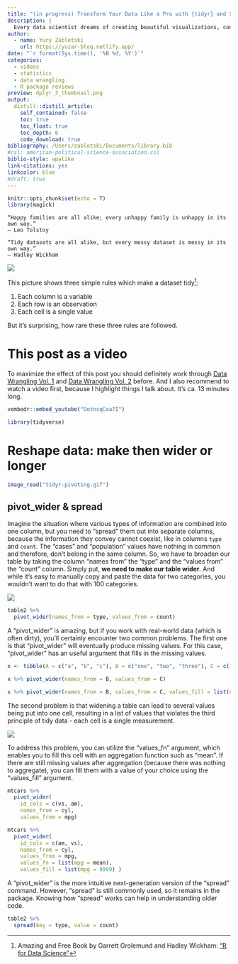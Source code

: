 ```yaml
---
title: "(in progress) Transform Your Data Like a Pro with {tidyr} and Say Goodbye to Messy Data!"
description: |
  Every data scientist dreams of creating beautiful visualizations, conducting complex modeling, and diving into machine learning methods. However, most of the time, messy data hinders our ability to do really cool stuff. Thus, tidying up the data is the key to unlocking your full potential. Unfortunately, reshaping data in Excel can be a tedious and error-prone task. Do you remember the time when you needed to quickly transform columns to rows or rows to columns, split or combine columns, or handle missing values? With the {tidyr} package, you'll be able to transform your data quickly, accurately, and efficiently, preparing yourself for the stuff that really matters ;) 
author:
  - name: Yury Zablotski
    url: https://yuzar-blog.netlify.app/
date: "`r format(Sys.time(), '%B %d, %Y')`"
categories:
  - videos
  - statistics
  - data wrangling
  - R package reviews
preview: dplyr_3_thumbnail.png
output:
  distill::distill_article:
    self_contained: false
    toc: true
    toc_float: true
    toc_depth: 6
    code_download: true
bibliography: /Users/zablotski/Documents/library.bib
#csl: american-political-science-association.csl
biblio-style: apalike
link-citations: yes
linkcolor: blue
#draft: true
---
```



```r
knitr::opts_chunk$set(echo = T)
library(magick)
```



    
    “Happy families are all alike; every unhappy family is unhappy in its own way.” 
    – Leo Tolstoy

    “Tidy datasets are all alike, but every messy dataset is messy in its own way.” 
    – Hadley Wickham


![](tidy-1.png)

This picture shows three simple rules which make a dataset tidy[^1]:

[^1]: Amazing and Free Book by Garrett Grolemund and Hadley Wickham: [“R for Data Science”](https://r4ds.had.co.nz/)

1. Each column is a variable
2. Each row is an observation
3. Each cell is a single value

But it’s surprising, how rare these three rules are followed.
    

# This post as a video

To maximize the effect of this post you should definitely work through [Data Wrangling Vol. 1](https://yuzar-blog.netlify.app/posts/2023-01-31-datawrangling1/) and [Data Wrangling Vol. 2](https://yuzar-blog.netlify.app/posts/2023-02-07-datawrangling2/) before. And I also recommend to watch a video first, because I highlight things I talk about. It's ca. 13 minutes long. 

```r
vembedr::embed_youtube("DotnsqCoa7I") 
```


```r
library(tidyverse)
```




# Reshape data: make then wider or longer

```r
image_read("tidyr-pivoting.gif")
```

## pivot_wider & spread

Imagine the situation where various types of information are combined into one column, but you need to "spread" them out into separate columns, because the information they convey cannot coexist, like in columns `type` and `count`. The "cases" and "population" values have nothing in common and therefore, don't belong in the same column. So, we have to broaden our table by taking the column "names from" the "type" and the "values from" the "count" column. Simply put, **we need to make our table wider**. And while it's easy to manually copy and paste the data for two categories, you wouldn't want to do that with 100 categories.


![](tidy-8.png)

```r
table2 %>% 
  pivot_wider(names_from = type, values_from = count)
```


A "pivot_wider" is amazing, but if you work with real-world data (which is often dirty), you'll certainly encounter two common problems. The first one is that "pivot_wider" will eventually produce missing values. For this case, "pivot_wider" has an useful argument that fills in the missing values.

```r
x <- tibble(A = c("a", "b", "c"), B = c("one", "two", "three"), C = c(1, 2, 3) )

x %>% pivot_wider(names_from = B, values_from = C)

x %>% pivot_wider(names_from = B, values_from = C, values_fill = list(C = 0))
```

The second problem is that widening a table can lead to several values being put into one cell, resulting in a list of values that violates the third principle of tidy data - each cell is a single measurement. 

![](tidy_data.jpg)

To address this problem, you can utilize the "values_fn" argument, which enables you to fill this cell with an aggregation function such as "mean". If there are still missing values after aggregation (because there was nothing to aggregate), you can fill them with a value of your choice using the "values_fill" argument.

```r
mtcars %>% 
  pivot_wider(
    id_cols = c(vs, am), 
    names_from = cyl, 
    values_from = mpg)

mtcars %>% 
  pivot_wider(
    id_cols = c(am, vs), 
    names_from = cyl, 
    values_from = mpg, 
    values_fn = list(mpg = mean),
    values_fill = list(mpg = 9999) )
```

A "pivot_wider" is the more intuitive next-generation version of the "spread" command. However, "spread" is still commonly used, so it remains in the package. Knowing how "spread" works can help in understanding older code.

```r
table2 %>% 
  spread(key = type, value = count) 
```
